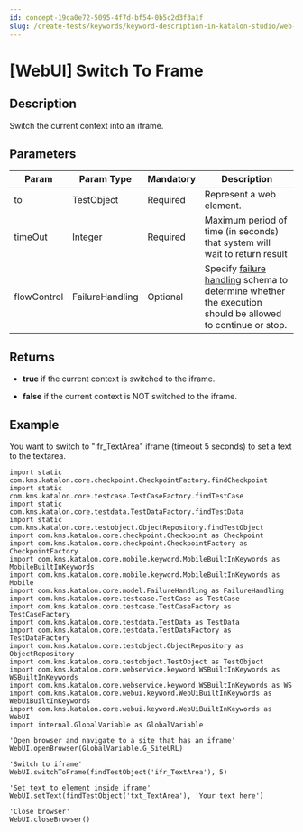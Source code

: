 ```yaml
---
id: concept-19ca0e72-5095-4f7d-bf54-0b5c2d3f3a1f
slug: /create-tests/keywords/keyword-description-in-katalon-studio/web-ui-keywords/webui-switch-to-frame
---
```


# \[WebUI\] Switch To Frame

## Description

Switch the current context into an iframe.

## Parameters

<table><tr><th>Param</th><th>Param Type</th><th>Mandatory</th><th>Description</th></tr><tbody><tr><td>to</td><td>TestObject</td><td>Required</td><td>Represent a web element.</td></tr><tr><td>timeOut</td><td>Integer</td><td>Required</td><td>Maximum period of time (in seconds) that system will wait to return result</td></tr><tr><td>flowControl</td><td>FailureHandling</td><td>Optional</td><td>Specify <a href="/maintain/configure-failure-handling-settings-in-katalon-studio" >failure handling</a> schema to determine whether the execution should be allowed to continue or stop.</td></tr></tbody></table>

## Returns

-   **true** if the current context is switched to the iframe.

-   **false** if the current context is NOT switched to the iframe.


## Example

You want to switch to "ifr\_TextArea" iframe \(timeout 5 seconds\) to set a text to the textarea.

```
import static com.kms.katalon.core.checkpoint.CheckpointFactory.findCheckpoint
import static com.kms.katalon.core.testcase.TestCaseFactory.findTestCase
import static com.kms.katalon.core.testdata.TestDataFactory.findTestData
import static com.kms.katalon.core.testobject.ObjectRepository.findTestObject
import com.kms.katalon.core.checkpoint.Checkpoint as Checkpoint
import com.kms.katalon.core.checkpoint.CheckpointFactory as CheckpointFactory
import com.kms.katalon.core.mobile.keyword.MobileBuiltInKeywords as MobileBuiltInKeywords
import com.kms.katalon.core.mobile.keyword.MobileBuiltInKeywords as Mobile
import com.kms.katalon.core.model.FailureHandling as FailureHandling
import com.kms.katalon.core.testcase.TestCase as TestCase
import com.kms.katalon.core.testcase.TestCaseFactory as TestCaseFactory
import com.kms.katalon.core.testdata.TestData as TestData
import com.kms.katalon.core.testdata.TestDataFactory as TestDataFactory
import com.kms.katalon.core.testobject.ObjectRepository as ObjectRepository
import com.kms.katalon.core.testobject.TestObject as TestObject
import com.kms.katalon.core.webservice.keyword.WSBuiltInKeywords as WSBuiltInKeywords
import com.kms.katalon.core.webservice.keyword.WSBuiltInKeywords as WS
import com.kms.katalon.core.webui.keyword.WebUiBuiltInKeywords as WebUiBuiltInKeywords
import com.kms.katalon.core.webui.keyword.WebUiBuiltInKeywords as WebUI
import internal.GlobalVariable as GlobalVariable

'Open browser and navigate to a site that has an iframe'
WebUI.openBrowser(GlobalVariable.G_SiteURL)

'Switch to iframe'
WebUI.switchToFrame(findTestObject('ifr_TextArea'), 5)

'Set text to element inside iframe'
WebUI.setText(findTestObject('txt_TextArea'), 'Your text here')

'Close browser'
WebUI.closeBrowser()

```